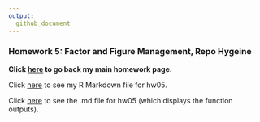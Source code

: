 ```yaml
---
output: 
  github_document 
---
```


### Homework 5: Factor and Figure Management, Repo Hygeine 


**Click [here](https://github.com/auduman/stat545-hw-uduman-aisha) to go back my main homework page.** 

Click [here](https://github.com/auduman/stat545-hw-uduman-aisha/blob/master/hw05/hw05_fctr_fig_mgmt.Rmd) to see my R Markdown file for hw05. 

Click [here](https://github.com/auduman/stat545-hw-uduman-aisha/blob/master/hw05/hw05_fctr_fig_mgmt.md) to see the .md file for hw05 (which displays the function outputs).
